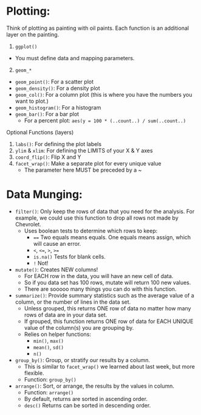 # Plotting:

Think of plotting as painting with oil paints. Each function is an additional layer on the painting.

1. `ggplot()`
  - You must define data and mapping parameters.
2. `geom_*`
  - `geom_point()`: For a scatter plot
  - `geom_density()`: For a density plot
  - `geom_col()`: For a column plot (this is where you have the numbers you want to plot.)
  - `geom_histogram()`: For a histogram
  - `geom_bar()`: For a bar plot
    - For a percent plot: `aes(y = 100 * (..count..) / sum(..count..)`

Optional Functions (layers)

1. `labs()`: For defining the plot labels
2. `ylim` & `xlim`: For defining the LIMITS of your X & Y axes
3. `coord_flip()`: Flip X and Y
4. `facet_wrap()`: Make a separate plot for every unique value
   - The parameter here MUST be preceded by a ~



# Data Munging:

- `filter()`: Only keep the rows of data that you need for the analysis. For example, we could use this function to drop all rows not made by Chevrolet.
    - Uses boolean tests to determine which rows to keep:
        - `==` Two equals means equals. One equals means assign, which will cause an error.
        - `<`, `<=`, `>`, `>=`
        - `is.na()` Tests for blank cells.
        - `!` Not!
- `mutate()`: Creates NEW columns!
    - For EACH row in the data, you will have an new cell of data.
    - So if you data set has 100 rows, mutate will return 100 new values.
    - There are sooooo many things you can do with this function.
- `summarize()`: Provide summary statistics such as the average value of a column, or the number of lines in the data set.
    - Unless grouped, this returns ONE row of data no matter how many rows of data are in your data set.
    - If grouped, this function returns ONE row of data for EACH UNIQUE value of the column(s) you are grouping by.
    - Relies on helper functions:
        - `min()`, `max()`
        - `mean()`, `sd()`
        - `n()`
- `group_by()`: Group, or stratify our results by a column. 
    - This is similar to `facet_wrap()` we learned about last week, but more flexible.
    - Function: `group_by()`
- `arrange()`: Sort, or arrange, the results by the values in column.
    - Function: `arrange()`
    - By default, returns are sorted in ascending order.
    - `desc()` Returns can be sorted in descending order.
